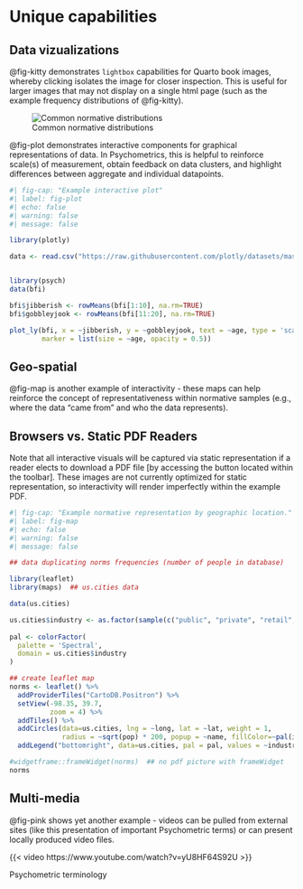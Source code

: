 # Unique capabilities {#sec-summary}

## Data vizualizations


@fig-kitty demonstrates `lightbox` capabilities for Quarto book images, whereby clicking isolates the image for closer inspection. This is useful for larger images that may not display on a single html page (such as the example frequency distributions of @fig-kitty).

![Common normative distributions](https://media.geeksforgeeks.org/wp-content/uploads/20230726175644/Frequency-Distribution-Curve-1.png){#fig-kitty .lightbox fig-alt="nine frequency distributions of the type that may be expected with Psychological assessment data"}

@fig-plot demonstrates interactive components for graphical representations of data. In Psychometrics, this is helpful to reinforce scale(s) of measurement, obtain feedback on data clusters, and highlight differences between aggregate and individual datapoints.

```{r}
#| fig-cap: "Example interactive plot"
#| label: fig-plot
#| echo: false
#| warning: false
#| message: false

library(plotly)

data <- read.csv("https://raw.githubusercontent.com/plotly/datasets/master/school_earnings.csv")


library(psych)
data(bfi)

bfi$jibberish <- rowMeans(bfi[1:10], na.rm=TRUE)
bfi$gobbleyjook <- rowMeans(bfi[11:20], na.rm=TRUE)

plot_ly(bfi, x = ~jibberish, y = ~gobbleyjook, text = ~age, type = 'scatter', mode = 'markers', color=~gender,
        marker = list(size = ~age, opacity = 0.5))

```

## Geo-spatial

@fig-map is another example of interactivity - these maps can help reinforce the concept of representativeness within normative samples (e.g., where the data "came from" and who the data represents). 

::: {.callout-note .column-margin}
## Browsers vs. Static PDF Readers
Note that all interactive visuals will be captured via static representation if a reader elects to download a PDF file [by accessing the button located within the toolbar]. These images are not currently optimized for static representation, so interactivity will render imperfectly within the example PDF. 
:::

```{r}
#| fig-cap: "Example normative representation by geographic location."
#| label: fig-map
#| echo: false
#| warning: false
#| message: false

## data duplicating norms frequencies (number of people in database)

library(leaflet)
library(maps)  ## us.cities data

data(us.cities)

us.cities$industry <- as.factor(sample(c("public", "private", "retail", "manufacturing"), size=1005, replace=TRUE))
  
pal <- colorFactor(
  palette = 'Spectral',
  domain = us.cities$industry
)

## create leaflet map
norms <- leaflet() %>% 
  addProviderTiles("CartoDB.Positron") %>% 
  setView(-98.35, 39.7,
          zoom = 4) %>%
  addTiles() %>%
  addCircles(data=us.cities, lng = ~long, lat = ~lat, weight = 1,
             radius = ~sqrt(pop) * 200, popup = ~name, fillColor=~pal(industry)) %>%
  addLegend("bottomright", data=us.cities, pal = pal, values = ~industry, opacity = 1)

#widgetframe::frameWidget(norms)  ## no pdf picture with frameWidget
norms
```

## Multi-media

@fig-pink shows yet another example - videos can be pulled from external sites (like this presentation of important Psychometric terms) or can present locally produced video files.

::: {#fig-pink}

{{< video https://www.youtube.com/watch?v=yU8HF64S92U >}}

Psychometric terminology

:::
